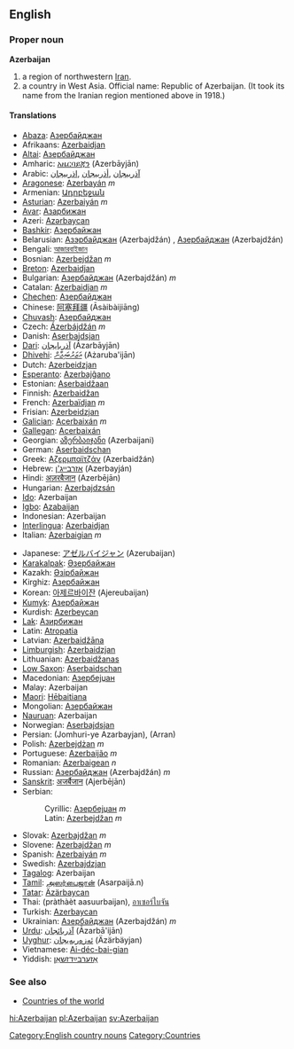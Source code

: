 ==English==
{{Wikipedia}}
===Proper noun===
'''Azerbaijan'''

# a region of northwestern [[Iran]].
# a country in West Asia. Official name: Republic of Azerbaijan. (It took its name from the Iranian region mentioned above in 1918.)

====Translations====
{{top}}
*[[Abaza]]: [[Азербайджан]]
*Afrikaans: [[Azerbaidjan]]
*[[Altai]]: [[Азербайджан]]
*Amharic: [[አዜርባይጃን]] (Azerbāyjān)
*Arabic: [[آذربيجان]] ,[[أذربيجان]] ,[[اذربيجان]]
*[[Aragonese]]: [[Azerbayán]] ''m''
*Armenian: [[Ադրբեջան]]
*[[Asturian]]: [[Azerbaiyán]] ''m''
*[[Avar]]: [[Азарбижан]]
*Azeri: [[Azərbaycan]]
*[[Bashkir]]: [[Азербайжан]]
*Belarusian: [[Азэрбайджан]] (Azerbajdžán) {{m}}, [[Азербайджан]] (Azerbajdžán) {{m}}
*Bengali: [[আজারবাইজান]]
*Bosnian: [[Azerbejdžan]] ''m''
*[[Breton]]: [[Azerbaidjan]]
*Bulgarian: [[Азербайджан]] (Azerbajdžán) ''m''
*Catalan: [[Azerbaidjan]] ''m''
*[[Chechen]]: [[Азербайджан]]
*Chinese: [[阿塞拜疆]] (Āsàibàijiāng)
*[[Chuvash]]: [[Азербайджан]]
*Czech: [[Ázerbájdžán]] ''m''
*Danish: [[Aserbajdsjan]]
*[[Dari]]: [[آذربایجان]] (Āzarbāyjān)
*[[Dhivehi]]: [[އަޒަރުބައިޖާން]] (Ażaruba'ijān)
*Dutch: [[Azerbeidzjan]]
*[[Esperanto]]: [[Azerbajĝano]]
*Estonian: [[Aserbaidžaan]]
*Finnish: [[Azerbaidžan]]
*French: [[Azerbaïdjan]] ''m''
*Frisian: [[Azerbeidzjan]]
*[[Galician]]: [[Acerbaixán]] ''m''
*[[Gallegan]]: [[Acerbaixán]]
*Georgian: [[აზერბაიჯანი]] (Azerbaijani)
*German: [[Aserbaidschan]]
*Greek: [[Αζερμπαϊτζάν]] (Azerbaidžán)
*Hebrew: [[אזרבייג'ן]] (Azerbayján)
*Hindi: [[अज़रबैजान]] (Azerbējān)
*Hungarian: [[Azerbajdzsán]]
*[[Ido]]: Azerbaijan
*[[Igbo]]: [[Azabaijan]]
*Indonesian: Azerbaijan
*[[Interlingua]]: [[Azerbaidjan]]
*Italian: [[Azerbaigian]] ''m''
{{mid}}
*Japanese: [[アゼルバイジャン]] (Azerubaijan)
*[[Karakalpak]]: [[Әзербайжан]]
*Kazakh: [[Әзірбайжан]]
*Kirghiz: [[Азербайжан]]
*Korean: [[아제르바이잔]] (Ajereubaijan)
*[[Kumyk]]: [[Азербайжан]]
*Kurdish: [[Azerbeycan]]
*[[Lak]]: [[Азирбижан]]
*Latin: [[Atropatia]]
*Latvian: [[Azerbaidžāna]]
*[[Limburgish]]: [[Azerbaidzjan]]
*Lithuanian: [[Azerbaidžanas]]
*[[Low Saxon]]: [[Aserbaidschan]]
*Macedonian: [[Азербејџан]]
*Malay: Azerbaijan
*[[Maori]]: [[Hēbaitiana]]
*Mongolian: [[Азербайжан]]
*[[Nauruan]]: Azerbaijan
*Norwegian: [[Aserbajdsjan]]
*Persian: {{FAchar|[[جمهوری آذربایجان]]}} (Jomhuri-ye Azarbayjan), {{FAchar|[[اران]]}} (Arran)
*Polish: [[Azerbejdżan]] ''m''
*Portuguese: [[Azerbaijão]] ''m''
*Romanian: [[Azerbaigean]] ''n''
*Russian: [[Азербайджан]] (Azerbajdžán) ''m''
*[[Sanskrit]]: [[अजर्बैजान]] (Ajerbējān)
*Serbian:
*:Cyrillic: [[Азербејџан]] ''m''
*:Latin: [[Azerbejdžan]] ''m''
*Slovak: [[Azerbajdžan]] ''m''
*Slovene: [[Azerbajdžan]] ''m''
*Spanish: [[Azerbaiyán]] ''m''
*Swedish: [[Azerbajdzjan]]
*[[Tagalog]]: Azerbaijan
*[[Tamil]]: [[அஸர்பைஜான்]] (Asarpaijā.n)
*[[Tatar]]: [[Äzärbaycan]]
*Thai: {{THchar|[[ประเทศอาเซอร์ไบจาน]]}} (pràthàèt aasuurbaijan), [[อาเซอร์ไบจัน]]
*Turkish: [[Azerbaycan]]
*Ukrainian: [[Азербайджан]] (Azerbajdžán) ''m''
*[[Urdu]]: [[آذربائجان]] (Āzarbā'ijān)
*[[Uyghur]]: [[ﺋﻪﺯﻩﺭﺑﻪﻳﺠﺎﻥ]] (Äzärbäyjan)
*Vietnamese: [[Ai-déc-bai-gian]]
*Yiddish: [[אַזערבײַדזשאַן]]
{{bottom}}

===See also===
*[[Countries of the world]]
[[Category:English country nouns]]
[[Category:Countries]]

[[hi:Azerbaijan]]
[[pl:Azerbaijan]]
[[sv:Azerbaijan]]